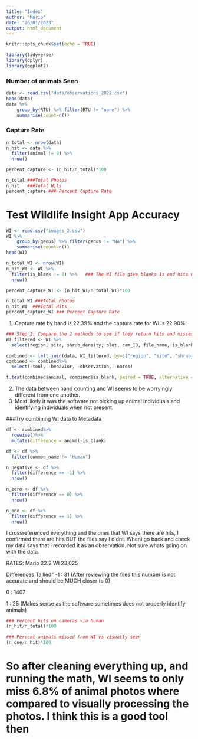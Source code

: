```yaml
---
title: "Index"
author: "Mario"
date: "26/01/2023"
output: html_document
---
```


```r
knitr::opts_chunk$set(echo = TRUE)
```

```r
library(tidyverse)
library(dplyr)
library(ggplot2)
```

### Number of animals Seen
```r
data <- read.csv("data/observations_2022.csv")
head(data)
data %>%
    group_by(RTU) %>% filter(RTU != "none") %>%
    summarise(count=n())
```
### Capture Rate
```r

n_total <- nrow(data)
n_hit <- data %>%
  filter(animal != 0) %>%
  nrow()

percent_capture <- (n_hit/n_total)*100

n_total ###Total Photos
n_hit   ###Total Hits
percent_capture ### Percent Capture Rate
```
# Test Wildlife Insight App Accuracy
```r
WI <- read.csv("images_2.csv")
WI %>%
    group_by(genus) %>% filter(genus != "NA") %>%
    summarise(count=n())
head(WI)

n_total_WI <- nrow(WI)
n_hit_WI <- WI %>%
  filter(is_blank != 0) %>%   ### The WI file give blanks 1s and hits 0s
  nrow()

percent_capture_WI <- (n_hit_WI/n_total_WI)*100

n_total_WI ###Total Photos
n_hit_WI  ###Total Hits
percent_capture_WI ### Percent Capture Rate
```
1) Capture rate by hand is 22.39% and the capture rate for WI is 22.90%

```r
### Step 2: Compare the 2 methods to see if they return hits and misses on the same photos.
WI_filtered <- WI %>%
  select(region, site, shrub_density, plot, cam_ID, file_name, is_blank, common_name)

combined <- left_join(data, WI_filtered, by=c("region", "site", "shrub_density", "plot", "cam_ID", "file_name"))
combined <- combined%>%
  select(-tool, -behavior, -observation, -notes)

t.test(combined$animal, combined$is_blank, paired = TRUE, alternative = "two.sided")
```
2) The data between hand counting and WI seems to be worryingly different from one another.
3) Most likely it was the software not picking up animal individuals and identifying individuals when not present.

###Try combining WI data to Metadata
```r
df <- combined%>%
  rowwise()%>%
  mutate(difference = animal-is_blank)

df <- df %>%
  filter(common_name != "Human")

n_negative <- df %>%
  filter(difference == -1) %>% 
  nrow()

n_zero <- df %>%
  filter(difference == 0) %>% 
  nrow()

n_one <- df %>%
  filter(difference == 1) %>% 
  nrow()
```
I crossreferenced everything and the ones that WI says there are hits, I confirmed there are hits BUT the files say I didnt. Wheni go back and check my data says that i recorded it as an observation. Not sure whats going on with the data.


RATES:
Mario 22.2
WI 23.025

Differences Tallied"
-1 : 31   (After reviewing the files this number is not accurate and should be MUCH closer to 0)

0 : 1407

1 : 25       (Makes sense as the software sometimes does not properly identify animals)


```r
### Percent hits on cameras via human
(n_hit/n_total)*100

### Percent animals missed from WI vs visually seen
(n_one/n_hit)*100
```

# So after cleaning everything up, and running the math, WI seems to only miss 6.8% of animal photos where compared to visually processing the photos. I think this is a good tool then